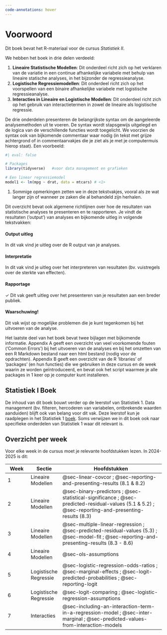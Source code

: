 ```yaml
---
code-annotations: hover
---
```


# Voorwoord {.unnumbered}

Dit boek bevat het R-materiaal voor de cursus *Statistiek II*.

We hebben het boek in drie delen verdeeld:

1.  **Lineaire Statistische Modellen**: Dit onderdeel richt zich op het verklaren van de variatie in een continue afhankelijke variabele met behulp van lineaire statische analyses, in het bijzonder de regressieanalyse.
2.  **Logistische Regressiemodellen**: Dit onderdeel richt zich op het voorspellen van een binaire afhankelijke variabele met logistische regressieanalyse.
3.  **Interacties in Lineaire en Logistische Modellen**: Dit onderdeel richt zich op het gebruik van interactietermen in zowel de lineaire als logistische regressie.

De drie onderdelen presenteren de belangrijkste syntax om de aangeleerde analysemethoden uit te voeren. De syntax wordt stapsgewijs uitgelegd en de logica van de verschillende functies wordt toegelicht. We voorzien de syntax ook van bijkomende commentaar waar nodig (in tekst met grijze achtergrond of in commentaarvakjes die je ziet als je met je computermuis hierop staat). Een voorbeeld:

```r
#| eval: false

# Packages
library(tidyverse)   #voor data management en grafieken

# Een linear regressiemodel
model1 <- lm(mpg ~ drat, data = mtcars) # <1>

```

1.  Sommige opmerkingen zetten we in deze tekstvakjes, vooral als ze wat langer zijn of wanneer ze zaken die al behandeld zijn herhalen.

Dit overzicht bevat ook algemene richtlijnen over hoe de resultaten van statistische analyses te presenteren en te rapporteren. Je vindt de resultaten ('output') van analyses en bijkomende uitleg in volgende tekstvakken:

::: callout-note
#### Output uitleg

In dit vak vind je uitleg over de R output van je analyses.
:::

::: callout-warning
#### Interpretatie

In dit vak vind je uitleg over het interpreteren van resultaten (bv. vuistregels over de sterkte van effecten).
:::

::: callout-tip
#### Rapportage

✓ Dit vak geeft uitleg over het presenteren van je resultaten aan een breder publiek.
:::

::: callout-important
#### Waarschuwing!

Dit vak wijst op mogelijke problemen die je kunt tegenkomen bij het uitvoeren van de analyse.
:::

Het laatste deel van het boek bevat twee bijlagen met bijkomende informatie. Appendix A geeft een overzicht van veel voorkomende fouten ('Common Errors') bij het uitvoeren van de analyses en bij het omzetten van een R Markdown bestand naar een html bestand (nodig voor de opdrachten). Appendix B geeft een overzicht van de R 'libraries' of 'packages' (en hun functies) die we gebruiken in deze cursus en de week waarin ze worden geïntroduceerd, en bevat ook het script waarmee je alle packages in 1 keer op je computer kunt installeren.

## Statistiek I Boek

De inhoud van dit boek bouwt verder op de leerstof van Statistiek 1. Data management (bv. filteren, hercoderen van variabelen, ontbrekende waarden aanduiden) blijft ook van belang voor dit vak. Deze leerstof kun je raadplegen in het Statistiek 1 [boek](https://poweleiden.github.io/statistiek1/). Soms verwijzen we in dit boek ook naar specifieke onderdelen van Statistiek 1 waar dit relevant is.

## Overzicht per week

Voor elke week in de cursus moet je relevante hoofdstukken lezen. In 2024-2025 is dit:

| Week | Sectie                | Hoofdstukken                                                                                                                                      |
|-----------|-----------|---------------------------------------------------|
| 1    | Lineaire Modellen     | @sec-linear-covcor ; @sec-reporting-and-presenting-results (8.1 & 8.2)                                                                            |
| 2    | Lineaire Modellen     | @sec-binary-predictors ; @sec-statistical-significance ; @sec-predicted-residual-values (5.1 & 5.2) ; @sec-reporting-and-presenting-results (8.3) |
| 3    | Lineaire Modellen     | @sec-multiple-linear-regression ; @sec-predicted-residual-values (5.3) ; @sec-model-fit ; @sec-reporting-and-presenting-results (8.3 - 8.6)       |
| 4    | Lineaire Modellen     | @sec-ols-assumptions                                                                                                                              |
| 5    | Logistische Regressie | @sec-logistic-regression-odds-ratios ; @sec-marginal-effects ; @sec-logit-predicted-probabilities ; @sec-reporting-logit                          |
| 6    | Logistische Regressie | @sec-logit-comparing ; @sec-logistic-regression-assumptions                                                                                       |
| 7    | Interacties           | @sec-including-an-interaction-term-in-a-regression-model ; @sec-inter-marginal ; @sec-predicted-values-from-interaction-models                    |
